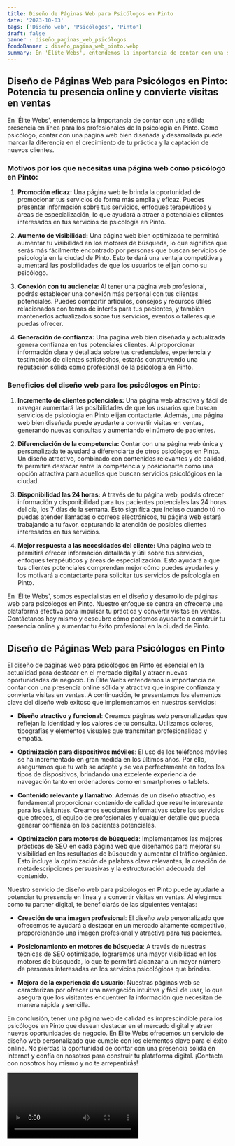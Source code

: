 ```yaml
---
title: Diseño de Páginas Web para Psicólogos en Pinto
date: '2023-10-03'
tags: ['Diseño web', 'Psicólogos', 'Pinto']
draft: false
banner : diseño_paginas_web_psicólogos
fondoBanner : diseño_pagina_web_pinto.webp
summary: En 'Élite Webs', entendemos la importancia de contar con una sólida presencia en línea para los profesionales de la psicología en Pinto. Como psicólogo, contar con una página web bien diseñada y desarrollada puede marcar la diferencia en el crecimiento de tu práctica y la captación de nuevos clientes.
---
```


## Diseño de Páginas Web para Psicólogos en Pinto: Potencia tu presencia online y convierte visitas en ventas

En 'Élite Webs', entendemos la importancia de contar con una sólida presencia en línea para los profesionales de la psicología en Pinto. Como psicólogo, contar con una página web bien diseñada y desarrollada puede marcar la diferencia en el crecimiento de tu práctica y la captación de nuevos clientes.

### Motivos por los que necesitas una página web como psicólogo en Pinto:

1. **Promoción eficaz:** Una página web te brinda la oportunidad de promocionar tus servicios de forma más amplia y eficaz. Puedes presentar información sobre tus servicios, enfoques terapéuticos y áreas de especialización, lo que ayudará a atraer a potenciales clientes interesados en tus servicios de psicología en Pinto.

2. **Aumento de visibilidad:** Una página web bien optimizada te permitirá aumentar tu visibilidad en los motores de búsqueda, lo que significa que serás más fácilmente encontrado por personas que buscan servicios de psicología en la ciudad de Pinto. Esto te dará una ventaja competitiva y aumentará las posibilidades de que los usuarios te elijan como su psicólogo.

3. **Conexión con tu audiencia:** Al tener una página web profesional, podrás establecer una conexión más personal con tus clientes potenciales. Puedes compartir artículos, consejos y recursos útiles relacionados con temas de interés para tus pacientes, y también mantenerlos actualizados sobre tus servicios, eventos o talleres que puedas ofrecer.

4. **Generación de confianza:** Una página web bien diseñada y actualizada genera confianza en tus potenciales clientes. Al proporcionar información clara y detallada sobre tus credenciales, experiencia y testimonios de clientes satisfechos, estarás construyendo una reputación sólida como profesional de la psicología en Pinto.

### Beneficios del diseño web para los psicólogos en Pinto:

1. **Incremento de clientes potenciales:** Una página web atractiva y fácil de navegar aumentará las posibilidades de que los usuarios que buscan servicios de psicología en Pinto elijan contactarte. Además, una página web bien diseñada puede ayudarte a convertir visitas en ventas, generando nuevas consultas y aumentando el número de pacientes.

2. **Diferenciación de la competencia:** Contar con una página web única y personalizada te ayudará a diferenciarte de otros psicólogos en Pinto. Un diseño atractivo, combinado con contenidos relevantes y de calidad, te permitirá destacar entre la competencia y posicionarte como una opción atractiva para aquellos que buscan servicios psicológicos en la ciudad.

3. **Disponibilidad las 24 horas:** A través de tu página web, podrás ofrecer información y disponibilidad para tus pacientes potenciales las 24 horas del día, los 7 días de la semana. Esto significa que incluso cuando tú no puedas atender llamadas o correos electrónicos, tu página web estará trabajando a tu favor, capturando la atención de posibles clientes interesados en tus servicios.

4. **Mejor respuesta a las necesidades del cliente:** Una página web te permitirá ofrecer información detallada y útil sobre tus servicios, enfoques terapéuticos y áreas de especialización. Esto ayudará a que tus clientes potenciales comprendan mejor cómo puedes ayudarles y los motivará a contactarte para solicitar tus servicios de psicología en Pinto.

En 'Élite Webs', somos especialistas en el diseño y desarrollo de páginas web para psicólogos en Pinto. Nuestro enfoque se centra en ofrecerte una plataforma efectiva para impulsar tu práctica y convertir visitas en ventas. Contáctanos hoy mismo y descubre cómo podemos ayudarte a construir tu presencia online y aumentar tu éxito profesional en la ciudad de Pinto.

<GifSeo />

<Cta />

## Diseño de Páginas Web para Psicólogos en Pinto

El diseño de páginas web para psicólogos en Pinto es esencial en la actualidad para destacar en el mercado digital y atraer nuevas oportunidades de negocio. En Élite Webs entendemos la importancia de contar con una presencia online sólida y atractiva que inspire confianza y convierta visitas en ventas. A continuación, te presentamos los elementos clave del diseño web exitoso que implementamos en nuestros servicios:

- **Diseño atractivo y funcional**: Creamos páginas web personalizadas que reflejan la identidad y los valores de tu consulta. Utilizamos colores, tipografías y elementos visuales que transmitan profesionalidad y empatía.

- **Optimización para dispositivos móviles**: El uso de los teléfonos móviles se ha incrementado en gran medida en los últimos años. Por ello, aseguramos que tu web se adapte y se vea perfectamente en todos los tipos de dispositivos, brindando una excelente experiencia de navegación tanto en ordenadores como en smartphones o tablets.

- **Contenido relevante y llamativo**: Además de un diseño atractivo, es fundamental proporcionar contenido de calidad que resulte interesante para los visitantes. Creamos secciones informativas sobre los servicios que ofreces, el equipo de profesionales y cualquier detalle que pueda generar confianza en los pacientes potenciales.

- **Optimización para motores de búsqueda**: Implementamos las mejores prácticas de SEO en cada página web que diseñamos para mejorar su visibilidad en los resultados de búsqueda y aumentar el tráfico orgánico. Esto incluye la optimización de palabras clave relevantes, la creación de metadescripciones persuasivas y la estructuración adecuada del contenido.

Nuestro servicio de diseño web para psicólogos en Pinto puede ayudarte a potenciar tu presencia en línea y a convertir visitas en ventas. Al elegirnos como tu partner digital, te beneficiarás de las siguientes ventajas:

- **Creación de una imagen profesional**: El diseño web personalizado que ofrecemos te ayudará a destacar en un mercado altamente competitivo, proporcionando una imagen profesional y atractiva para tus pacientes.

- **Posicionamiento en motores de búsqueda**: A través de nuestras técnicas de SEO optimizado, lograremos una mayor visibilidad en los motores de búsqueda, lo que te permitirá alcanzar a un mayor número de personas interesadas en los servicios psicológicos que brindas.

- **Mejora de la experiencia de usuario**: Nuestras páginas web se caracterizan por ofrecer una navegación intuitiva y fácil de usar, lo que asegura que los visitantes encuentren la información que necesitan de manera rápida y sencilla.

En conclusión, tener una página web de calidad es imprescindible para los psicólogos en Pinto que desean destacar en el mercado digital y atraer nuevas oportunidades de negocio. En Élite Webs ofrecemos un servicio de diseño web personalizado que cumple con los elementos clave para el éxito online. No pierdas la oportunidad de contar con una presencia sólida en internet y confía en nosotros para construir tu plataforma digital. ¡Contacta con nosotros hoy mismo y no te arrepentirás!

<Video />

<CtaBot job='Psicólogos' city='Pinto'/>

<Gmaps query='Pinto+españa+maps' />